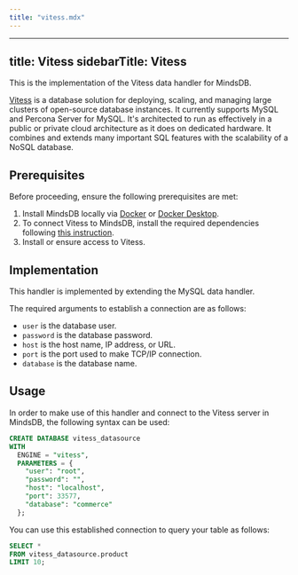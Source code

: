 ```yaml
---
title: "vitess.mdx"
---
```


---
title: Vitess
sidebarTitle: Vitess
---

This is the implementation of the Vitess data handler for MindsDB.

[Vitess](https://vitess.io/) is a database solution for deploying, scaling, and managing large clusters of open-source database instances. It currently supports MySQL and Percona Server for MySQL. It's architected to run as effectively in a public or private cloud architecture as it does on dedicated hardware. It combines and extends many important SQL features with the scalability of a NoSQL database.

## Prerequisites

Before proceeding, ensure the following prerequisites are met:

1. Install MindsDB locally via [Docker](/setup/self-hosted/docker) or [Docker Desktop](/setup/self-hosted/docker-desktop).
2. To connect Vitess to MindsDB, install the required dependencies following [this instruction](/setup/self-hosted/docker#install-dependencies).
3. Install or ensure access to Vitess.

## Implementation

This handler is implemented by extending the MySQL data handler.

The required arguments to establish a connection are as follows:

* `user` is the database user.
* `password` is the database password.
* `host` is the host name, IP address, or URL.
* `port` is the port used to make TCP/IP connection.
* `database` is the database name.

## Usage

In order to make use of this handler and connect to the Vitess server in MindsDB, the following syntax can be used:

```sql
CREATE DATABASE vitess_datasource
WITH
  ENGINE = "vitess",
  PARAMETERS = { 
    "user": "root",
    "password": "",
    "host": "localhost",
    "port": 33577,
    "database": "commerce"
  };
```

You can use this established connection to query your table as follows:

```sql
SELECT *
FROM vitess_datasource.product
LIMIT 10;
```
